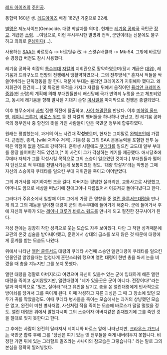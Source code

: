 [[레드 아이즈]]의 [[주인공]]. 

통합력 160년 생. [[레드아이즈]] 배경 182년 기준으로 22세.

[[별명]]은 제노사이드(Genocide. 대량 학살자를 의미). 현재는 [[레기움 공화국]] 국민군 [[장교]]. 계급은 [[소령]]. …여담으로, 이런 무시무시한 별명과 전적, 군인이라는 신분에도 불구하고 의외로 [[훈남]]이다(…).

사용하는 [[SAA]]는 바르딧슈 -> 바르딧슈 改 -> 스왓슈배클러 -> Mk-54. 그밖에 바르딧슈 경장갑 버전도 잠시 사용했다.

레기움 공화국 최강의 [[특수부대]] [[자칼]]의 지휘관으로 활약하였으며(당시 계급은 [[대위]]), 레기움과 드라구노프 연방의 전쟁에서 맹활약하였으나, 그의 전투방식[* 혼자서 적들을 싹 쓸어버리는 단독행동을 잘 한다. 덕분에 부대는 율리안 크레이즈가 지휘해야 했다고. 왜 지휘관이 된건지....] 및 특정한 목적을 가지고 자칼을 뒤에서 움직이던 [[율리안 크레이즈]] [[중위]](현 소령)의 계획에 의해  부대원들한테 배신당해 국가 반역죄 누명을 쓰고 체포되었고, 동시에 레기움을 향해 발사된 지대지 순항 [[미사일]]을 마지막으로 전쟁은 종결되었다.

이후 형무소에서 [[사형]] 집행 직전에 탈출하고, [[사야 해밀턴]]을 만났다. 이후 [[미하일 울드맨]], [[레이니 크루거]], [[바로스 워드]] 등 전 자칼의 멤버들을 하나하나 만났고, 전 레기움 공화국의 정부인사 중 항전의 뜻을 가진 사람들이 만든 국민군 정부에 합류하였다.

원래는 평범했는데, 과거의 어느 사건때 '''각성'''했으며, 현재는 그야말로 [[완벽초인]]에 가깝다. 근접전, 총격, [wiki:저격수 저격], 기동성 등 그의 SAA 운용능력을 포함한 전투 능력은 약점이 없을 정도로 강력하다. 훈련생 시절에도 [[쿠데타]]를 일으킨 교도대 일부 부대를 몽땅 쓸어버린 적도 있었고,[* 이 사건이 그가 각성하는 계기를 제공했다. 애시당초에 쿠데타 자체가 그를 각성시킬 목적으로 그의 스승이 일으켰던 것이다.] 부대원들과 떨어져 단신으로 적 부대를 전멸시키는게 보통이였던 정도. '대량 학살자'라는 악명은 그때 자신의 스승이자 쿠데타를 일으킨 부대 지휘관을 죽이고 이어받았다.

그의 과거사를 얘기하자면 조금 길다.
아버지는 평범한 샐러리맨, 교통사고로 사망했고, 어머니도 암으로 세상을 떠났기에 천애고아나 다름없어서 이곳저곳 돌아다녔다고 한다.

그러다가 주유소에서 일할때 이후 그에게 가장 큰 영향을 준 [[앨런 클루서드]]대령을 만나게 되고 그의 재능을 알아챈 대령이 군의 특수부대에 들어가게 해준다.
군에 들어가서 후에 자신의 부하가 되는 [[레이니 크루거]],[[바로스 워드]]를 만나게 되고 절친한 친구사이가 된다.

각성 전에는 굉장히 착한 성격으로 웃는 모습도 자주 보여줬다. 다만 그 착한 성격때문에 교관의 온갖 심술을 받아내야했고, 훈련에서 상대의 급소를 쏘지 않은 것 때문에 대령에게 훈계를 받는 모습도 나왔다.

위에서 나타난 [[앨런 클루서드]] 대령의 쿠데타 사건때 스승인 앨런대령이 쿠데타를 일으킨 인물인걸 알았을때는 엄청나게 혼란스러워 했으며 앨런 대령이 한번 총을 쏴서 눈을 비꼈을 때 총을 겨누지만 그를 쏘지 못했다.

앨런 대령을 정말로 아버지라고 여겼으며 자신이 있을수 있는 군에 입대하게 해준 앨런대령을 죽이고 싶지않았지만, 앨런대령이 "네가 있을곳은 군이 아니다. 전장이다!"라는 말과 마지막으로 "밀즈, 살아라."라고 유언을 남기고 총을 쏜 앨런대령에게 반사적으로 방아쇠를 당겨서 그를 죽이게 된다. 이때 각성하고 지른 괴성은 그 때 그 장소에 있던 모두가 귀를 막았을정도. 이때 쿠데타 병사들을 죽이는 모습에서는 과거의 상냥했던 모습은 없고, 완전히 미친 병사처럼, 사신처럼 적을 죽이는 모습에 바로스가 덜덜 떨었을 정도. 앨런 대령은 위에서 말했다시피 그의 스승이자 아버지같은 존재였기에 그를 죽인 것을 절대로 잊지 못한다고 한다.

그 후에는 사람이 완전히 달라져서 레이니와 바로스 앞에 나타났지만, [[크라우스 가드너]]는 국민군 합류 후에 그를 "당신은 여기 있는 옛 전우들을 죽게 내버려두지 못합니다. 비정한 가면 뒤에 있는 그라할트 밀즈라는 사나이의 참모습은 그렇습니다." 라는 말로 그의 본심을 정확히 찔러넣었다.
